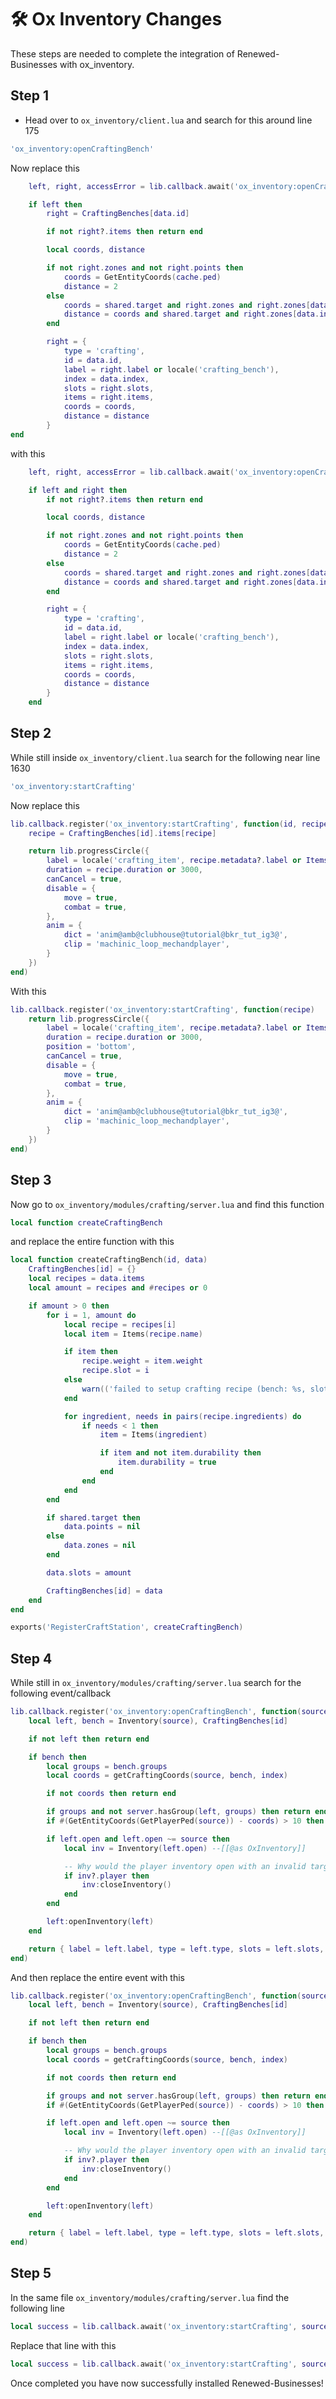 # 🛠️ Ox Inventory Changes
These steps are needed to complete the integration of Renewed-Businesses with ox_inventory.

## Step 1
- Head over to `ox_inventory/client.lua` and search for this around line 175

```lua copy filename="ox_inventory/client.lua"
'ox_inventory:openCraftingBench'
```

Now replace this

```lua filename="ox_inventory/client.lua"
	left, right, accessError = lib.callback.await('ox_inventory:openCraftingBench', 200, data.id, data.index)

	if left then
		right = CraftingBenches[data.id]

		if not right?.items then return end

		local coords, distance

		if not right.zones and not right.points then
			coords = GetEntityCoords(cache.ped)
			distance = 2
		else
			coords = shared.target and right.zones and right.zones[data.index].coords or right.points and right.points[data.index]
			distance = coords and shared.target and right.zones[data.index].distance or 2
		end

		right = {
			type = 'crafting',
			id = data.id,
			label = right.label or locale('crafting_bench'),
			index = data.index,
			slots = right.slots,
			items = right.items,
			coords = coords,
			distance = distance
		}
end
```

with this

```lua copy filename="ox_inventory/client.lua"
	left, right, accessError = lib.callback.await('ox_inventory:openCraftingBench', 200, data.id, data.index)

	if left and right then
		if not right?.items then return end

		local coords, distance

		if not right.zones and not right.points then
			coords = GetEntityCoords(cache.ped)
			distance = 2
		else
			coords = shared.target and right.zones and right.zones[data.index].coords or right.points and right.points[data.index]
			distance = coords and shared.target and right.zones[data.index].distance or 2
		end

		right = {
			type = 'crafting',
			id = data.id,
			label = right.label or locale('crafting_bench'),
			index = data.index,
			slots = right.slots,
			items = right.items,
			coords = coords,
			distance = distance
		}
	end
```

## Step 2

While still inside `ox_inventory/client.lua` search for the following near line 1630

```lua copy filename="ox_inventory/client.lua"
'ox_inventory:startCrafting'
```

Now replace this

```lua filename="ox_inventory/client.lua"
lib.callback.register('ox_inventory:startCrafting', function(id, recipe)
	recipe = CraftingBenches[id].items[recipe]

	return lib.progressCircle({
		label = locale('crafting_item', recipe.metadata?.label or Items[recipe.name].label),
		duration = recipe.duration or 3000,
		canCancel = true,
		disable = {
			move = true,
			combat = true,
		},
		anim = {
			dict = 'anim@amb@clubhouse@tutorial@bkr_tut_ig3@',
			clip = 'machinic_loop_mechandplayer',
		}
	})
end)
```

With this

```lua copy filename="ox_inventory/client.lua"
lib.callback.register('ox_inventory:startCrafting', function(recipe)
	return lib.progressCircle({
		label = locale('crafting_item', recipe.metadata?.label or Items[recipe.name].label),
		duration = recipe.duration or 3000,
		position = 'bottom',
		canCancel = true,
		disable = {
			move = true,
			combat = true,
		},
		anim = {
			dict = 'anim@amb@clubhouse@tutorial@bkr_tut_ig3@',
			clip = 'machinic_loop_mechandplayer',
		}
	})
end)
```

## Step 3

Now go to `ox_inventory/modules/crafting/server.lua` and find this function

```lua copy filename="ox_inventory/modules/crafting/server.lua"
local function createCraftingBench
```

and replace the entire function with this

```lua copy filename="ox_inventory/modules/crafting/server.lua"
local function createCraftingBench(id, data)
	CraftingBenches[id] = {}
	local recipes = data.items
	local amount = recipes and #recipes or 0

	if amount > 0 then
		for i = 1, amount do
			local recipe = recipes[i]
			local item = Items(recipe.name)

			if item then
				recipe.weight = item.weight
				recipe.slot = i
			else
				warn(('failed to setup crafting recipe (bench: %s, slot: %s) - item "%s" does not exist'):format(id, i, recipe.name))
			end

			for ingredient, needs in pairs(recipe.ingredients) do
				if needs < 1 then
					item = Items(ingredient)

					if item and not item.durability then
						item.durability = true
					end
				end
			end
		end

		if shared.target then
			data.points = nil
		else
			data.zones = nil
		end

		data.slots = amount

		CraftingBenches[id] = data
	end
end

exports('RegisterCraftStation', createCraftingBench)
```

## Step 4

While still in `ox_inventory/modules/crafting/server.lua` search for the following event/callback

```lua filename="ox_inventory/modules/crafting/server.lua"
lib.callback.register('ox_inventory:openCraftingBench', function(source, id, index)
	local left, bench = Inventory(source), CraftingBenches[id]

	if not left then return end

	if bench then
		local groups = bench.groups
		local coords = getCraftingCoords(source, bench, index)

		if not coords then return end

		if groups and not server.hasGroup(left, groups) then return end
		if #(GetEntityCoords(GetPlayerPed(source)) - coords) > 10 then return end

		if left.open and left.open ~= source then
			local inv = Inventory(left.open) --[[@as OxInventory]]

			-- Why would the player inventory open with an invalid target? Can't repro but whatever.
			if inv?.player then
				inv:closeInventory()
			end
		end

		left:openInventory(left)
	end

	return { label = left.label, type = left.type, slots = left.slots, weight = left.weight, maxWeight = left.maxWeight }
end)
```

And then replace the entire event with this

```lua copy filename="ox_inventory/modules/crafting/server.lua"
lib.callback.register('ox_inventory:openCraftingBench', function(source, id, index)
	local left, bench = Inventory(source), CraftingBenches[id]

	if not left then return end

	if bench then
		local groups = bench.groups
		local coords = getCraftingCoords(source, bench, index)

		if not coords then return end

		if groups and not server.hasGroup(left, groups) then return end
		if #(GetEntityCoords(GetPlayerPed(source)) - coords) > 10 then return end

		if left.open and left.open ~= source then
			local inv = Inventory(left.open) --[[@as OxInventory]]

			-- Why would the player inventory open with an invalid target? Can't repro but whatever.
			if inv?.player then
				inv:closeInventory()
			end
		end

		left:openInventory(left)
	end

	return { label = left.label, type = left.type, slots = left.slots, weight = left.weight, maxWeight = left.maxWeight }, bench
end)
```

## Step 5

In the same file `ox_inventory/modules/crafting/server.lua` find the following line

```lua copy filename="ox_inventory/modules/crafting/server.lua"
local success = lib.callback.await('ox_inventory:startCrafting', source, id, recipeId)
```

Replace that line with this

```lua copy filename="ox_inventory/modules/crafting/server.lua"
local success = lib.callback.await('ox_inventory:startCrafting', source, recipe)
```

Once completed you have now successfully installed Renewed-Businesses!